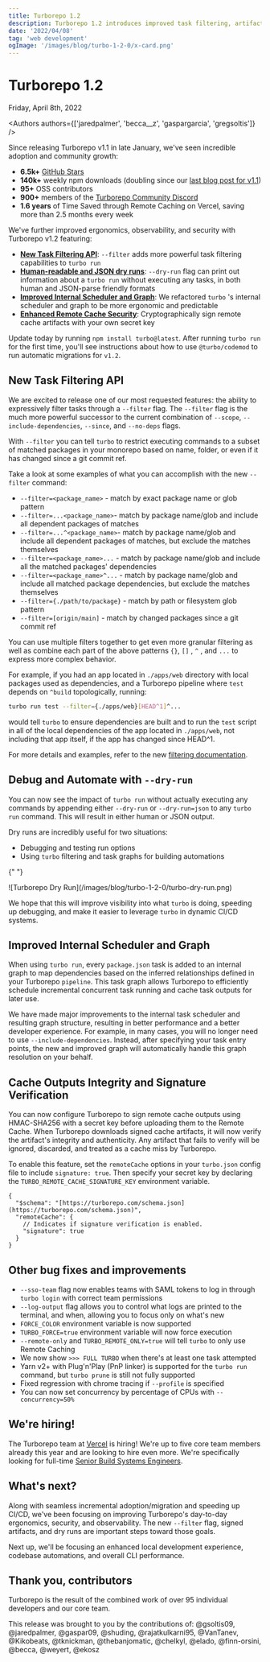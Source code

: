 ```yaml
---
title: Turborepo 1.2
description: Turborepo 1.2 introduces improved task filtering, artifact signing and integrity, human-readable and JSON dry runs, and more!
date: '2022/04/08'
tag: 'web development'
ogImage: '/images/blog/turbo-1-2-0/x-card.png'
---
```


<h1 className="text-center">Turborepo 1.2</h1>


<Date>Friday, April 8th, 2022</Date>

<Authors authors={['jaredpalmer', 'becca__z', 'gaspargarcia', 'gregsoltis']} />

Since releasing Turborepo v1.1 in late January, we've seen incredible adoption and community growth:

- **6.5k+** [GitHub Stars](https://github.com/vercel/turbo)
- **140k+** weekly npm downloads (doubling since our [last blog post for v1.1](/blog/turbo-1-1-0))
- **95+** OSS contributors
- **900+** members of the [Turborepo Community Discord](https://turborepo.com/discord)
- **1.6 years** of Time Saved through Remote Caching on Vercel, saving more than 2.5 months every week

We've further improved ergonomics, observability, and security with Turborepo v1.2 featuring:

- [**New Task Filtering API**](#new-task-filtering-api): `--filter` adds more powerful task filtering capabilities to `turbo run`
- [**Human-readable and JSON dry runs**](#debug-and-automate-with---dry-run): `--dry-run` flag can print out information about a `turbo run` without executing any tasks, in both human and JSON-parse friendly formats
- [**Improved Internal Scheduler and Graph**](#improved-internal-scheduler-and-graph): We refactored `turbo` 's internal scheduler and graph to be more ergonomic and predictable
- [**Enhanced Remote Cache Security**](#cache-outputs-integrity-and-signature-verification): Cryptographically sign remote cache artifacts with your own secret key

Update today by running `npm install turbo@latest`. After running `turbo run` for the first time, you'll see instructions about how to use `@turbo/codemod` to run automatic migrations for `v1.2`.

## New Task Filtering API

We are excited to release one of our most requested features: the ability to expressively filter tasks through a `--filter` flag. The `--filter` flag is the much more powerful successor to the current combination of `--scope`, `--include-dependencies`, `--since`, and `--no-deps` flags.

With `--filter` you can tell `turbo` to restrict executing commands to a subset of matched packages in your monorepo based on name, folder, or even if it has changed since a git commit ref.

Take a look at some examples of what you can accomplish with the new `--filter` command:

- `--filter=<package_name>` - match by exact package name or glob pattern
- `--filter=...<package_name>`- match by package name/glob and include all dependent packages of matches
- `--filter=...^<package_name>`- match by package name/glob and include all dependent packages of matches, but exclude the matches themselves
- `--filter=<package_name>...` - match by package name/glob and include all the matched packages' dependencies
- `--filter=<package_name>^...` - match by package name/glob and include all matched package dependencies, but exclude the matches themselves
- `--filter={./path/to/package}` - match by path or filesystem glob pattern
- `--filter=[origin/main]` - match by changed packages since a git commit ref

You can use multiple filters together to get even more granular filtering as well as combine each part of the above patterns `{}`, `[]` , `^` , and `...` to express more complex behavior.

For example, if you had an app located in `./apps/web` directory with local packages used as dependencies, and a Turborepo pipeline where `test` depends on `^build` topologically, running:

```bash title="Terminal"
turbo run test --filter={./apps/web}[HEAD^1]^...
```

would tell `turbo` to ensure dependencies are built and to run the `test` script in all of the local dependencies of the app located in `./apps/web`, not including that app itself, if the app has changed since HEAD^1.

For more details and examples, refer to the new [filtering documentation](/docs/crafting-your-repository/running-tasks#using-filters).

## Debug and Automate with `--dry-run`

You can now see the impact of `turbo run` without actually executing any commands by appending either `--dry-run` or `--dry-run=json` to any `turbo run` command. This will result in either human or JSON output.

Dry runs are incredibly useful for two situations:

- Debugging and testing run options
- Using `turbo` filtering and task graphs for building automations

{" "}

<div className="overflow-hidden lg:rounded-xl">
  ![Turborepo Dry Run](/images/blog/turbo-1-2-0/turbo-dry-run.png)
</div>

We hope that this will improve visibility into what `turbo` is doing, speeding up debugging, and make it easier to leverage `turbo` in dynamic CI/CD systems.

## Improved Internal Scheduler and Graph

When using `turbo run`, every `package.json` task is added to an internal graph to map dependencies based on the inferred relationships defined in your Turborepo `pipeline`. This task graph allows Turborepo to efficiently schedule incremental concurrent task running and cache task outputs for later use.

We have made major improvements to the internal task scheduler and resulting graph structure, resulting in better performance and a better developer experience. For example, in many cases, you will no longer need to use `--include-dependencies`. Instead, after specifying your task entry points, the new and improved graph will automatically handle this graph resolution on your behalf.

## Cache Outputs Integrity and Signature Verification

You can now configure Turborepo to sign remote cache outputs using HMAC-SHA256 with a secret key before uploading them to the Remote Cache. When Turborepo downloads signed cache artifacts, it will now verify the artifact's integrity and authenticity. Any artifact that fails to verify will be ignored, discarded, and treated as a cache miss by Turborepo.

To enable this feature, set the `remoteCache` options in your `turbo.json` config file to include `signature: true`. Then specify your secret key by declaring the `TURBO_REMOTE_CACHE_SIGNATURE_KEY` environment variable.

```jsonc title="./turbo.json"
{
  "$schema": "[https://turborepo.com/schema.json](https://turborepo.com/schema.json)",
  "remoteCache": {
    // Indicates if signature verification is enabled.
    "signature": true
  }
}
```

## Other bug fixes and improvements

- `--sso-team` flag now enables teams with SAML tokens to log in through `turbo login` with correct team permissions
- `--log-output` flag allows you to control what logs are printed to the terminal, and when, allowing you to focus only on what's new
- `FORCE_COLOR` environment variable is now supported
- `TURBO_FORCE=true` environment variable will now force execution
- `--remote-only` and `TURBO_REMOTE_ONLY=true` will tell `turbo` to only use Remote Caching
- We now show `>>> FULL TURBO` when there's at least one task attempted
- Yarn v2+ with Plug'n'Play (PnP linker) is supported for the `turbo run` command, but `turbo prune` is still not fully supported
- Fixed regression with chrome tracing if `--profile` is specified
- You can now set concurrency by percentage of CPUs with `--concurrency=50%`

## We're hiring!

The Turborepo team at [Vercel](https://vercel.com/) is hiring! We're up to five core team members already this year and are looking to hire even more. We're specifically looking for full-time [Senior Build Systems Engineers](https://vercel.com/careers).

## What's next?

Along with seamless incremental adoption/migration and speeding up CI/CD, we've been focusing on improving Turborepo's day-to-day ergonomics, security, and observability. The new `--filter` flag, signed artifacts, and dry runs are important steps toward those goals.

Next up, we'll be focusing an enhanced local development experience, codebase automations, and overall CLI performance.

## Thank you, contributors

Turborepo is the result of the combined work of over 95 individual developers and our core team.

This release was brought to you by the contributions of: @gsoltis09, @jaredpalmer, @gaspar09, @shuding, @rajatkulkarni95, @VanTanev, @Kikobeats, @tknickman, @thebanjomatic, @chelkyl, @elado, @finn-orsini, @becca, @weyert, @ekosz
